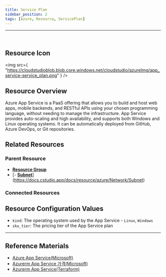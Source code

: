 ```yaml
---
title: Service Plan
sidebar_position: 2
tags: [Azure, Resource, ServicePlan]
---
```



<hr />
<br />


## Resource Icon

<img
    src={
        "https://cloudstudioblob.blob.core.windows.net/cloudstudio/azureImg/app_service-service_plan.png"
    }
/>

## Resource Overview


Azure App Service is a PaaS offering that allows you to build and host web apps, mobile backends, and RESTful APIs using your chosen programming language, without needing to manage the infrastructure. 
App Service provides auto-scaling and high availability, and supports both Windows and Linux operating systems. 
It can be automatically deployed from GitHub, Azure DevOps, or Git repositories.

## Related Resources

### Parent Resource

-   [**Resource Group**](https://docs.cstudio.app/docs/resource/azure/Base/ResourceGroup)
-   [- [**Subnet**](https://docs.cstudio.app/docs/resource/azure/Network/Subnet)](https://docs.cstudio.app/docs/resource/azure/Network/Subnet)

### Connected Resources

## Resource Configuration Values

-   `kind`: The operating system used by the App Service - `Linux`, `Windows`
-   `sku_tier`: The pricing tier of the App Service plan

---

## Reference Materials

-   [Azure App Service(Microsoft)](https://learn.microsoft.com/ko-kr/azure/app-service/overview)
-   [Azurerm App Service 가격(Microsoft)](https://azure.microsoft.com/ko-kr/pricing/details/app-service/windows/)
-   [Azurerm App Service(Terraform)](https://registry.terraform.io/providers/hashicorp/azurerm/latest/docs/resources/app_service)
